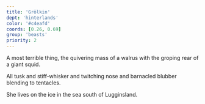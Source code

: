```yaml
---
title: 'Grölkin'
dept: 'hinterlands'
color: '#c4eafd'
coords: [0.26, 0.69]
group: 'beasts'
priority: 2
---
```


A most terrible thing, the quivering mass of a walrus with the groping rear of a giant squid.

All tusk and stiff-whisker and twitching nose and barnacled blubber blending to tentacles.

She lives on the ice in the sea south of Lugginsland.